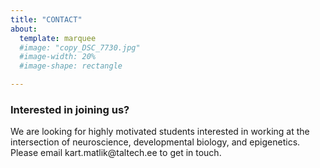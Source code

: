 ```yaml
---
title: "CONTACT"
about:
  template: marquee
  #image: "copy_DSC_7730.jpg"
  #image-width: 20%
  #image-shape: rectangle

---
```

### Interested in joining us?
We are looking for highly motivated students interested in working at the intersection of neuroscience, developmental biology, and epigenetics. Please email kart.matlik@taltech.ee to get in touch.  


